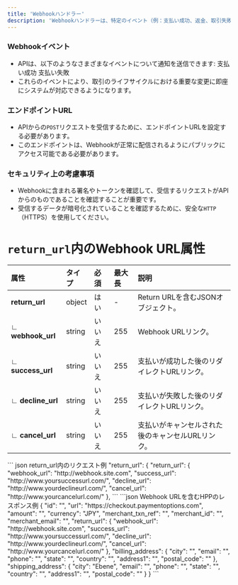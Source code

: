 ```yaml
---
title: 'Webhookハンドラー'
description: 'Webhookハンドラーは、特定のイベント（例：支払い成功、返金、取引失敗）が発生した際に、APIからリアルタイムで通知（Webhook）を受信および処理するために使用されます。'
---
```


### Webhookイベント
- APIは、以下のようなさまざまなイベントについて通知を送信できます:
支払い成功
支払い失敗
- これらのイベントにより、取引のライフサイクルにおける重要な変更に即座にシステムが対応できるようになります。 

### エンドポイントURL
- APIからの`POST`リクエストを受信するために、エンドポイントURLを設定する必要があります。
- このエンドポイントは、Webhookが正常に配信されるようにパブリックにアクセス可能である必要があります。

### セキュリティ上の考慮事項
- Webhookに含まれる署名やトークンを確認して、受信するリクエストがAPIからのものであることを確認することが重要です。
- 受信するデータが暗号化されていることを確認するために、安全な`HTTP`（HTTPS）を使用してください。

# `return_url`内のWebhook URL属性

| **属性**         | **タイプ**  | **必須**      | **最大長**    | **説明**                                                                           |
|:-----------------------|:----------|:--------------|:--------------|:-----------------------------------------------------------------------------------|
| **return_url**          | object    | はい           | -             | Return URLを含むJSONオブジェクト。                                                   |
| ∟ **webhook_url**       | string    | いいえ         | 255           | Webhook URLリンク。                                                                 |
| ∟ **success_url**       | string    | いいえ         | 255           | 支払いが成功した後のリダイレクトURLリンク。                                           |
| ∟ **decline_url**       | string    | いいえ         | 255           | 支払いが失敗した後のリダイレクトURLリンク。                                           |
| ∟ **cancel_url**        | string    | いいえ         | 255           | 支払いがキャンセルされた後のキャンセルURLリンク。                                      |


<RequestExample>
``` json return_url内のリクエスト例
"return_url": {
        "return_url": {
        "webhook_url": "http://webhook.site.com",
        "success_url": "http://www.yoursuccessurl.com/",
        "decline_url": "http://www.yourdeclineurl.com/",
        "cancel_url": "http://www.yourcancelurl.com/"
    },
```
</RequestExample>

<ResponseExample>
```json Webhook URLを含むHPPのレスポンス例
{
    "id": "<transaction_id>",
    "url": "https://checkout.paymentoptions.com",
    "amount": "<float/string/int>",
    "currency": "JPY",
    "merchant_txn_ref": "<string>",
    "merchant_id": "<DASMID>",
    "merchant_email": "<merchant_email>",
    "return_url": {
        "webhook_url": "http://webhook.site.com",
        "success_url": "http://www.yoursuccessurl.com/",
        "decline_url": "http://www.yourdeclineurl.com/",
        "cancel_url": "http://www.yourcancelurl.com/"
    },
    "billing_address": {
        "city": "<string>",
        "email": "<billing_email>",
        "phone": "<phone_number>",
        "state": "<string>",
        "country": "<string>",
        "address1": "<string>",
        "postal_code": "<string>"
    },
    "shipping_address": {
        "city": "Ebene",
        "email": "<shipping_email>",
        "phone": "<phone_number>",
        "state": "<string>",
        "country": "<string>",
        "address1": "<string>",
        "postal_code": "<string>"
    }
}
```
</ResponseExample>